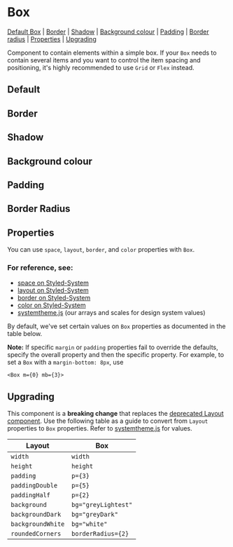 
# Box

[Default Box](#default) | [Border](#border) | [Shadow](#shadow) | [Background colour](#background-colour) | [Padding](#padding) | [Border radius](#border-radius) | [Properties](#properties) | [Upgrading](#upgrading)

Component to contain elements within a simple box. If your `Box` needs to contain several items and you want to control the item spacing and positioning, it's highly recommended to use `Grid` or `Flex` instead.

## Default

<Preview>
  <Story id="components-box--basic-box" />
</Preview>

## Border

<Preview>
  <Story id="components-box--border-box" />
</Preview>

## Shadow

<Preview>
  <Story id="components-box--shadow" />
</Preview>

## Background colour

<Preview>
  <Story id="components-box--background-colour" />
</Preview>

## Padding

<Preview>
  <Story id="components-box--padding" />
</Preview>

## Border Radius

<Preview>
  <Story id="components-box--border-radius" />
</Preview>

## Properties

You can use `space`, `layout`, `border`, and `color` properties with `Box`.

### For reference, see:

- [space on Styled-System](https://styled-system.com/table#space)
- [layout on Styled-System](https://styled-system.com/table#layout)
- [border on Styled-System](https://styled-system.com/table#border)
- [color on Styled-System](https://styled-system.com/table#color)
- [systemtheme.js](https://github.com/orchestrated-io/orca-design-system/blob/master/packages/orcs-design-system/lib/systemtheme.js) (our arrays and scales for design system values)

By default, we've set certain values on `Box` properties as documented in the table below.

<Props of={Box} />

**Note:** If specific `margin` or `padding` properties fail to override the defaults, specify the overall property and then the specific property. For example, to set a `Box` with a `margin-bottom: 8px`, use

`<Box m={0} mb={3}>`

## Upgrading

This component is a **breaking change** that replaces the [deprecated Layout component](https://styleguide.orchestrated.io/#layout). Use the following table as a guide to convert from `Layout` properties to `Box` properties. Refer to [systemtheme.js](https://github.com/orchestrated-io/orca-design-system/blob/master/packages/orcs-design-system/lib/systemtheme.js) for values.

| **Layout**        | **Box**             |
| ----------------- | ------------------- |
| `width`           | `width`             |
| `height`          | `height`            |
| `padding`         | `p={3}`             |
| `paddingDouble`   | `p={5}`             |
| `paddingHalf`     | `p={2}`             |
| `background`      | `bg="greyLightest"` |
| `backgroundDark`  | `bg="greyDark"`     |
| `backgroundWhite` | `bg="white"`        |
| `roundedCorners`  | `borderRadius={2}`  |
